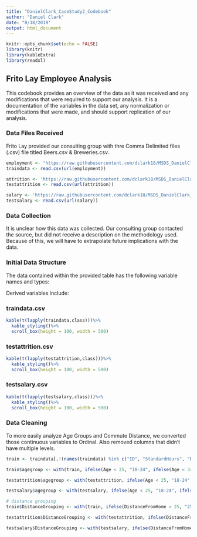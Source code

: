 ```yaml
---
title: "DanielClark_CaseStudy2_Codebook"
author: "Daniel Clark"
date: "8/18/2019"
output: html_document
---
```


```r
knitr::opts_chunk$set(echo = FALSE)
library(knitr)
library(kableExtra)
library(readxl)
```

## Frito Lay Employee Analysis


This codebook provides an overview of the data as it was received and any modifications that were required to support our analysis. It is a documentation of the variables in the data set, any normalization or modifications that were made, and should support replication of our analysis. 

### Data Files Received

Frito Lay provided our consulting group with thre Comma Delimited files (.csv) file titled Beers.csv & Breweries.csv. 

```r
employment <- "https://raw.githubusercontent.com/dclark18/MSDS_DanielClark_EmployementAttrition/master/CaseStudy2-data.csv"
traindata <- read.csv(url(employment))

attrition <- 'https://raw.githubusercontent.com/dclark18/MSDS_DanielClark_EmployementAttrition/master/CaseStudy2CompSet%20No%20Attrition.csv'
testattrition <- read.csv(url(attrition))

salary <- 'https://raw.githubusercontent.com/dclark18/MSDS_DanielClark_EmployementAttrition/master/CaseStudy2CompSet%20No%20Salary.csv'
testsalary <- read.csv(url(salary))
```

### Data Collection

It is unclear how this data was collected. Our consulting group contacted the source, but did not receive a description on the methodology used. Because of this, we will have to extrapolate future implications with the data.  

### Initial Data Structure

The data contained within the provided table has the following variable names and types: 

Derived variables include: 

### traindata.csv

```r
kable(t(lapply(traindata,class)))%>%
  kable_styling()%>%
  scroll_box(height = 100, width = 500)
```

### testattrition.csv

```r
kable(t(lapply(testattrition,class)))%>%
  kable_styling()%>%
  scroll_box(height = 100, width = 500)
```



### testsalary.csv

```r
kable(t(lapply(testsalary,class)))%>%
  kable_styling()%>%
  scroll_box(height = 100, width = 500)
```

### Data Cleaning

To more easily analyze Age Groups and Commute Distance, we converted those continuous variables to Ordinal. Also removed columns that didn't have multiple levels. 

```r
train <- traindata[,!(names(traindata) %in% c("ID", "StandardHours", "EmployeeNumber", "EmployeeCount", "Over18"))] 
```

```r
train$agegroup <- with(train, ifelse(Age < 25, "18-24", ifelse(Age < 34, "25-34", ifelse(Age < 44, "35-44", ifelse(Age < 52, "45 - 52", "Over53")))))

testattrition$agegroup <- with(testattrition, ifelse(Age < 25, "18-24", ifelse(Age < 34, "25-34", ifelse(Age < 44, "35-44", ifelse(Age < 52, "45 - 52", "Over53")))))

testsalary$agegroup <- with(testsalary, ifelse(Age < 25, "18-24", ifelse(Age < 34, "25-34", ifelse(Age < 44, "35-44", ifelse(Age < 52, "45 - 52", "Over53")))))
```

```r
# distance grouping
train$DistanceGrouping <- with(train, ifelse(DistanceFromHome > 25, "25+ Miles", ifelse(DistanceFromHome > 18, "19 - 25 Miles", ifelse(DistanceFromHome > 10, "11 - 18 Miles", ifelse(DistanceFromHome >5, "6 - 10 Miles", "Less than 6  Miles")))))

testattrition$DistanceGrouping <- with(testattrition, ifelse(DistanceFromHome > 25, "25+ Miles", ifelse(DistanceFromHome > 18, "19 - 25 Miles", ifelse(DistanceFromHome > 10, "11 - 18 Miles", ifelse(DistanceFromHome >5, "6 - 10 Miles", "Less than 6  Miles")))))

testsalary$DistanceGrouping <- with(testsalary, ifelse(DistanceFromHome > 25, "25+ Miles", ifelse(DistanceFromHome > 18, "19 - 25 Miles", ifelse(DistanceFromHome > 10, "11 - 18 Miles", ifelse(DistanceFromHome >5, "6 - 10 Miles", "Less than 6  Miles")))))

```
